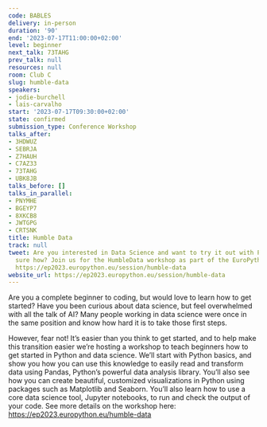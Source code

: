 ```yaml
---
code: BABLES
delivery: in-person
duration: '90'
end: '2023-07-17T11:00:00+02:00'
level: beginner
next_talk: 73TAHG
prev_talk: null
resources: null
room: Club C
slug: humble-data
speakers:
- jodie-burchell
- lais-carvalho
start: '2023-07-17T09:30:00+02:00'
state: confirmed
submission_type: Conference Workshop
talks_after:
- 3HDWUZ
- SEBRJA
- Z7HAUH
- C7AZ33
- 73TAHG
- UBK8JB
talks_before: []
talks_in_parallel:
- PNYMHE
- BGEYP7
- 8XKCB8
- JWTGPG
- CRTSNK
title: Humble Data
track: null
tweet: Are you interested in Data Science and want to try it out with Python but not
  sure how? Join us for the HumbleData workshop as part of the EuroPython Prague!
  https://ep2023.europython.eu/session/humble-data
website_url: https://ep2023.europython.eu/session/humble-data
---
```


Are you a complete beginner to coding, but would love to learn how to get started? Have you been curious about data science, but feel overwhelmed with all the talk of AI? Many people working in data science were once in the same position and know how hard it is to take those first steps.

However, fear not! It’s easier than you think to get started, and to help make this transition easier we’re hosting a workshop to teach beginners how to get started in Python and data science. We’ll start with Python basics, and show you how you can use this knowledge to easily read and transform data using Pandas, Python’s powerful data analysis library. You’ll also see how you can create beautiful, customized visualizations in Python using packages such as Matplotlib and Seaborn. You’ll also learn how to use a core data science tool, Jupyter notebooks, to run and check the output of your code. See more details on the workshop here: https://ep2023.europython.eu/humble-data

